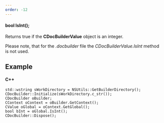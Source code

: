 ```yaml
---
order: -12
---
```

#### bool IsInt();

Returns true if the **CDocBuilderValue** object is an integer.

Please note, that for the *.docbuilder* file the *CDocBuilderValue.IsInt* method is not used.

## Example

#### C++

```
std::wstring sWorkDirectory = NSUtils::GetBuilderDirectory();
CDocBuilder::Initialize(sWorkDirectory.c_str());
CDocBuilder oBuilder;
CContext oContext = oBuilder.GetContext();
CValue oGlobal = oContext.GetGlobal();
bool bInt = oGlobal.IsInt();
CDocBuilder::Dispose();
```
